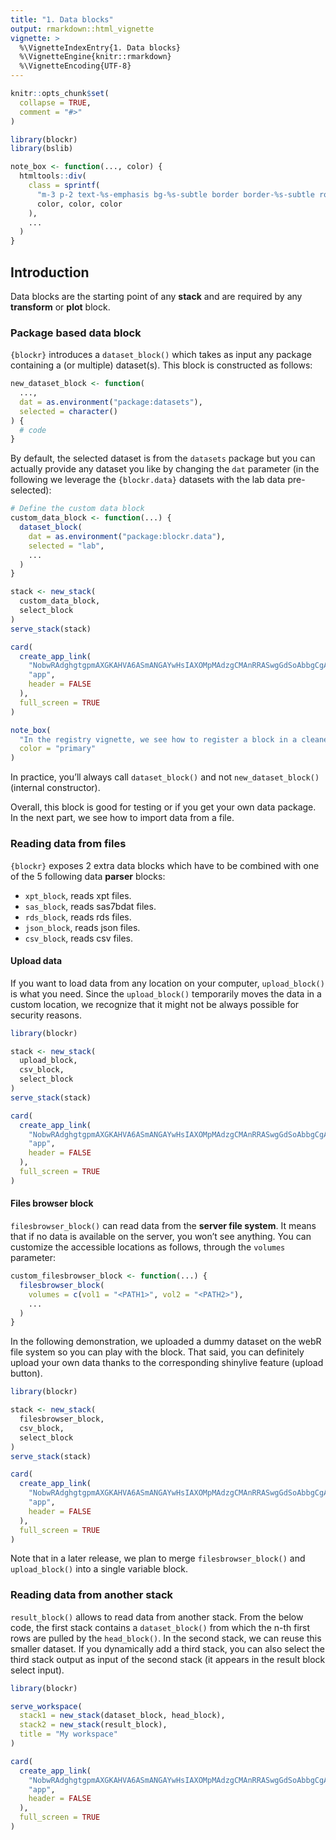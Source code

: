 ```yaml
---
title: "1. Data blocks"
output: rmarkdown::html_vignette
vignette: >
  %\VignetteIndexEntry{1. Data blocks}
  %\VignetteEngine{knitr::rmarkdown}
  %\VignetteEncoding{UTF-8}
---
```


```r
knitr::opts_chunk$set(
  collapse = TRUE,
  comment = "#>"
)
```

```r
library(blockr)
library(bslib)

note_box <- function(..., color) {
  htmltools::div(
    class = sprintf(
      "m-3 p-2 text-%s-emphasis bg-%s-subtle border border-%s-subtle rounded-3",
      color, color, color
    ),
    ...
  )
}
```

## Introduction

Data blocks are the starting point of any __stack__ and are required by any __transform__ or __plot__ block.

### Package based data block

`{blockr}` introduces a `dataset_block()` which takes as input any package containing a (or multiple) dataset(s).
This block is constructed as follows:

```r
new_dataset_block <- function(
  ...,
  dat = as.environment("package:datasets"),
  selected = character()
) {
  # code  
}
```

By default, the selected dataset is from the `datasets` package but you can actually provide any dataset you like by changing the `dat` parameter
(in the following we leverage the `{blockr.data}` datasets with the lab data pre-selected):

```r
# Define the custom data block
custom_data_block <- function(...) {
  dataset_block(
    dat = as.environment("package:blockr.data"),
    selected = "lab",
    ...
  )
}

stack <- new_stack(
  custom_data_block, 
  select_block
)
serve_stack(stack)
```

```r
card(
  create_app_link(
    "NobwRAdghgtgpmAXGKAHVA6ASmANGAYwHsIAXOMpMAdzgCMAnRRASwgGdSoAbbgCgA6YOtyIEA1gyG4ABAzioi7GQF4ZQgBalSqdogD0+kWMkBaIgwDmGSy1IaArnQwsi+2o1PzF7IQEoBCG4WRigGAE8+YwkGAKCQhjDI6MkMABMoLjjAggdOIhgAfQyuQpSZAB5TGQAzBwgCUlcIPgw2vxkQQJkZEqgy0QlBCB6ektUZKHYMCgA3FgYSeDJBMFQoCShLOEQUhnTMqH9cbtH2OG44Rrg0iaFuKDppU562jFO4gF9AwM4N8Uq1QgcGohT+Q1OuXyRT6AxMslO50ujThEkCcXODFmcDBXCG4PEfjAnwAukA", # nolint
    "app",
    header = FALSE
  ),
  full_screen = TRUE
)
```

```r
note_box(
  "In the registry vignette, we see how to register a block in a cleaner way.",
  color = "primary"
)
```

In practice, you'll always call `dataset_block()` and not `new_dataset_block()` (internal constructor).

Overall, this block is good for testing or if you get your own data package. In the next part, we see how to import
data from a file.

### Reading data from files

`{blockr}` exposes 2 extra data blocks which have to be combined with one 
of the 5 following data __parser__ blocks:

- `xpt_block`, reads xpt files.
- `sas_block`, reads sas7bdat files.
- `rds_block`, reads rds files.
- `json_block`, reads json files.
- `csv_block`, reads csv files.

#### Upload data

If you want to load data from any location on your computer, `upload_block()` is what you need.
Since the `upload_block()` temporarily moves the data in a custom location, we recognize that it might not be always possible
for security reasons.

```r
library(blockr)

stack <- new_stack(
  upload_block,
  csv_block,
  select_block
)
serve_stack(stack)
```

```r
card(
  create_app_link(
    "NobwRAdghgtgpmAXGKAHVA6ASmANGAYwHsIAXOMpMAdzgCMAnRRASwgGdSoAbbgCgA6YOtyIEA1gyG4ABAzioi7GQF4ZQgBalSqdogD0+kWMkBaIgwDmGSy1IaArnQwsi+2o1PzF7IQEoBCG4WRigGAE8+YwkGAIhAzigJGQAeUxkIOGoAfUSJQQgZGQdUUSgAE2zo8VxAooJ2ADcq0Qlawpl2OG44AlIWk0C4roZGuFyufLzxOLAAXwBdIA", # nolint
    "app",
    header = FALSE
  ),
  full_screen = TRUE
)
```

#### Files browser block

`filesbrowser_block()` can read data from the __server file system__.
It means that if no data is available on the server, you won't see anything.
You can customize the accessible locations as follows, through the `volumes` parameter:

```r
custom_filesbrowser_block <- function(...) {
  filesbrowser_block(
    volumes = c(vol1 = "<PATH1>", vol2 = "<PATH2>"),
    ...
  )
}
```

In the following demonstration, we uploaded a dummy dataset on the webR file system so you can play with
the block. That said, you can definitely upload your own data thanks to the corresponding
shinylive feature (upload button).

```r
library(blockr)

stack <- new_stack(
  filesbrowser_block,
  csv_block,
  select_block
)
serve_stack(stack)
```

```r
card(
  create_app_link(
    "NobwRAdghgtgpmAXGKAHVA6ASmANGAYwHsIAXOMpMAdzgCMAnRRASwgGdSoAbbgCgA6YOtyIEA1gyG4ABAzioi7GQF4ZQgBalSqdogD0+kWMkBaIgwDmGSy1IaArnQwsi+2o1PzF7IQEoBCG4WRigGAE8+YwkGAIhAzigJGQAeUxkIOGoAfUSJQQgZGQAzFm44dkYianY4Bmzo8VxAooJ2ADcG0Qlmwpla8oJSLpNAuNqGdrhcrny88TiwAF9ccGh4KgB5bnCYVBY27IBxWAqMNva8QhJySmQ4ABM7VwhcR+eSbJYHt6fSF+yDgY3Fw4TgYVwBDs4UhRAcZAi2WK3CglkBwNh8NIiIgYlwiQYwweUHIbwgD2yxNJxD2cH+-0+VLguBY7AAEnBuA9AgBGAAcAE4AGwyADKDhg8AYMm2u32bVwPNw+neDI4+iV-OFuAAgvY2FBlSwYKiKvpkaj2PojlgAKIYVAQSy4G222QinWoBhlRUAVhknu9IJFgGQCGQ8gDMAa9Pt5AoADPGxRKpTKdnsDuxcAAmZWql5W3M8hPx3AABTCrKNJssZotlitADEsDqHU7cM2dbhuzyACwyACyUHCMjD2b5MqGRDodV6xfj-fFkrqablmdwEbzfwL+k3897uFFpAwMgAMnCq-pjaarfWrQBVUWtx3Ox9dvuD4fd8MyABSDh2UcZGzEUADkiCmGAZwYOcEwnJdU1lDMFV9LcPnVVD5z5XBz3JEhqxvc0UQba0ACEsDbZ0jnIxUo3-HZu2zAB2aMgyAiMeUnUhp1nOMeWzZNl2lJD5SzIU0LVK1xOLfjD24iQNCIbgYAI2tb2Iq1RQAdXtF9Dx090-wAmFmKMhiZH9IcRzHFj6JhPiRQQlcRPXX1SxVbcSCtNzFQFHlxNIupgleK8azrDTrVtCi9KOKLu1wQAUAlwcDSBkDROQeGQHgcOAZG4mRqDCONsyTJzhPTUTcCYiSd2q4sSt1MhaAYVAKFU8LLX0UjbVPSjcG609FX7HUHEsBxOA3JMRrGibsyjQMyiA-ixQUcgoN4iB6sXFNnIq9dsI89CrWwrby0rLNQsIu99E7PrO1kf07JzWzjNkfsrKA0ynuK+CdvKtcFQFGqvP0IH6uwnUYE4OpiRUy61KIzrQNtAARPrkZRnMJye5bpvG0hFRYj6w1x0b8dgiMBLK1dkKzHl3PzEH6d8ymcKUAMnU5Cp2vUzq3z6t9JrMmEPzxiaIyTOyluGsmJrjCNHL+mnKp5JVDskjVNQFBX+qCtgecRkjYui9tjdkTixYJ-yA1lq2lo9W3YN7UqlZclC1cZjCted3AOW4dg2HEFgDeuxsAElQLuiP4qSlK0oyrKcryogCqKzaBV7bahOV1zc3VndfSLDOD1wh58PhjqjfIvrqKwGPkqIVL0q5RPcvywqpHT3tfuzt26bzz2rVk4tu7ZvCQuvBHrtrmuaOzAVhaGm2ZoJkDhel5fybjQvBMQvaFUjYH1UP4tC99zkA4gIOQ4i8PI70u-fMXmR5sdj8pbDF-N7l9PfUV3v950wPPnJmB5T7iQHJyOgcIGCZBvp1HUj4+qINFDmAS4FILQVkBOFGcACBwHWjBbM6CIIEOgkBGQOC8FkI2sWIULsAEAzpqhEBx9MLClLFgIgJp4EkTDgAFWfO2ARXZsz+ktoqTiopVo0KIeI22S0pEyMIbBIUWc95MMVOJVhQ9pLCgPPwog4hwhEF4VaX8ZZ77tgsaBRUSZNhTiwdmfsDjuJYNVp9FxjjaHCh7ho2mhMj5Dzqr43AABhFgDhiSZQeLlAcABLgAHgcUxFdeYkQHLaAAGn1TJWTFQCVcTxIhLEinuIEjZLixTYJMSpq7QBioDqDw1CdAUtTcADgAD8QAIOlCeYV0lNiwEcO6wycwOxXpIlaqA1pOImfjRR0zZk+KYv-fxKsgY6I1GDNpECbgMHiTwMx+gwk6isc6U5tieQvXMhbN+2NjIULuZMuMfIGHrPXA1LZDVixvI6UocQ7RDRpMNg+LAooBbgqfk9L+EiSrr0-q-F56c+TqN2po7MHtPLqkxb5VFbNlA6k5uUC6k9K4PifALJ8WNF6k0mTIEUH9wwCQka8vx6KAnEKCfoLlvzsLSLhCCEF10ADSmwTbOjFXXa5SzZGyEKd4mCMrpEzNkRQhVbifECjqYwzlm5vl7gFNq-qYR8GiGgMc20ooyx9StWWHMj1XoyAXnC-sTLnXfwJnGYUu8OWVWcdygNxZtR6hRGQYFZLBn6H5npQWxZn4y0mfC91iat4QBKomX1-1OUsOaWInMiZSyinCA8TIMJhURRQcgx8fpZUqJ-GU2ckY63kM-pxRtMFAgZrRdm-12i83iW7bqfUFqK2dVdDXO0tFPU5hdW-TiY453Iozey3trl9XNN9JuFdusWAACs2DOjHSRMJbJznhLPdgmdziZ2hmAqmn+JVlrUz7rgX0wDN0HifbmUu5dI2grIhKl0c8bkixZY7MRCLmUzq7fGa2L6Gm+k2ZuoGT7xJYFcFlXKv4oCZBYAwVJ-7rrkSEc6EjD1r3PPJlGMcVHH3xnhQhzRQosVHX0CxgtDVDHGMIwMgDNi+o2JzHRR5JVcWUM9cBBjSpMVQYk5bKTuLYM3qYwEoUG7sVSW3Qxg8FZvSkr46HFsoyuzdiSsp1dOcFRqO5TZsT2FzyEuJdzY9FLSO4EFmZ3oJVKZZqs1mCM7StmBdzD53MpF9N0Fw8yVz+gq16RQfXYq-YtJsHIGuhU89A07IDWEjQsASAsEScc26D8Ww5jdbhhwYQYQWRkI2egDBqsRHGX+KrNWKH9ga4wZr9l07jhkKlsgfr1wS25WN8Gh5cPiFSgOCwdgABexzRT3jDn1FbYcpndaazVwm9XGu9amSTBe23DvywEkN9L-mNysY1hxFmP6oDiFymWFEUIfixZje2QWMgusHd28207u3+wk39EDlr8sRSXZGwqVmwWi46xOAwGArJemmD07cIODBeltVi8bGucUGX7Z6wDkU4OYR3utuTp2SZocZazL6XNmn9CM98j7JHKP2Bo4xxQLHOP+lXQivjmKcUvNx2bjEpO7c04jxS2lmHDP+3M7-mzg8YSLD-GgFlAA5JDVqC2Fu8cF51ERfURH13FwnbKbcU4dzjN3Qb8v6cbg02xiMhrR6imm7N+bpAluxY2+t1bQscMQEOxJ6nEs2th465-Cc1Pt4Xad9diMH7mep98mfTY7BRDHNAuK9G4ra3U8g9Tj8Y4wf-Yh7-KHyfX0RiZ279hKv1eEgNDrvXcADdG6nhFU3elzdr1D+HyvJOWtD-axECho+dvV7obTuvDSdbBb0fQw8ABHar1AZAADUeDlHLURiKX3XzUv5MT2fJl49V5FgvMc1+x99boXL4bzvAvjZCTZsOEAOA9Z6LFxBfhatfhWdaPcPE7G-Z6MA2PIoCAx-VRCcOnFPJpdPVpIUbCI4eQXEEQGLI-TqUrdse6InMvB-S-XAEHcMUgs7dOWpR3V-FPZDdPHZdpL3dACwHvclfQATPSITL+MvKMSPJaAQyAuMVZOgq7V9H2LZH2YsVZXAb-X-Jrf-PAkiQA4At6C-Q7HkGfQ7GjcMHQ3bV5BfegyQ27HcXsLWP5U8J7F7N7b4Y5E-DzM-YQ+Am9MvCpe9TQwwlFF-CQhpXsAeZnAIvFA8L3BgKAPdOAdoDgqNAATXvBGT0niKOCvTLzgLIJYmOy8LnwFD5EQMX00V7Fdw1iKLxWwjCR4EsF21i0uT6kuWnRLyoIBz0IGwT3Tm1XEIV3ILTzY0zl8mNR1G4GglIHaDKHKBK2MzKy7Aj0gLmmyJhAnDHBcLIO9V8K6N7EbxKPYQzhwjGLgHyyEjzwLz0nz2lQEhLxYncM+kuJEPaPyJMP8KV16L0VyOSlRFwxiP40sUE0sVkBuNcPOMgMyOAkBPgNgwY06Od17GqmkOqgzVzC924FSmsOexkAiVIEP0M2P0pVjWpRmNcL+3gLv08LaIzVrweMKMYN6NQ0THEkMW9FxGOX72EUETsXmNazLwXWAjJ1uKfWML8M0V9BhM3ThLg1LD3x6ThCmBghqLOTqLOQKXZNaMgOWnv3ZNgw-CQNfV9BQLYx1ILT7EPDEA0GDliywCQT0nNNQRkH+LILmOpzvXtN5Lg3uIFLUwZmZzXyfWwjLDBBIEsDy1wyPRUKtClT6ilVkHSMO1L0gMWOAgMOrzEyTwpLU0CLYyFFCwY3CzgH3UPWOVPXPQLI0JLyTBL0+lLOdLXi1IaSC2aXaTEwgTKA+NMFb01ygA71pG7yZMETN1ZOINmNBLIIoOIXVJrxkFtE3wqGxBYFw3IN1JKNaRVyPBMEUmUmWx0nWwMnpiMjgRlX-F3K5L3PhGZDjHjBFG-3SwIB4BJEeHIO5TAQTHEj1BNNHRDOtDtEnTdBHIWhBGAk-BMhZRjG4HVX-N6GWAAF0gA", # nolint
    "app",
    header = FALSE
  ),
  full_screen = TRUE
)
```

Note that in a later release, we plan to merge `filesbrowser_block()` and `upload_block()` into
a single variable block.


### Reading data from another stack

`result_block()` allows to read data from another stack. From the below code, the first stack contains
a `dataset_block()` from which the n-th first rows are pulled by the `head_block()`. In the second stack,
we can reuse this smaller dataset. If you dynamically add a third stack, you can also select the third stack
output as input of the second stack (it appears in the result block select input).

```r
library(blockr)

serve_workspace(
  stack1 = new_stack(dataset_block, head_block),
  stack2 = new_stack(result_block),
  title = "My workspace"
)
```

```r
card(
  create_app_link(
    "NobwRAdghgtgpmAXGKAHVA6ASmANGAYwHsIAXOMpMAdzgCMAnRRASwgGdSoAbbgCgA6YOtyIEA1gyG4ABAzioi7GQF4ZQgBalSqdogD0+kWMkBaIgwDmGSy1IaArnQwsi+2o1PzF7IQEoBCG4WRigGAE8+YwkGAIhA9jgGADc4AH1qC3F2VCgCOEEIGRlOPPEARlUZCDhqNNKJPgATKC5E0jTo8VkNOCgmztEJP1xA4obxACYqmrqJvnl2B24OrpGxmVI7bjgqoQBZcJlMhmzc-KFAuLAAXwBdIA", # nolint
    "app",
    header = FALSE
  ),
  full_screen = TRUE
)
```
